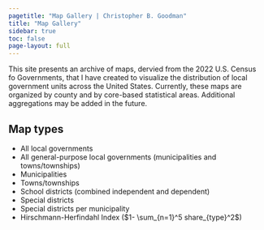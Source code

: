 ```yaml
---
pagetitle: "Map Gallery | Christopher B. Goodman"
title: "Map Gallery"
sidebar: true
toc: false
page-layout: full
---
```


This site presents an archive of maps, dervied from the 2022 U.S. Census fo Governments, that I have created to visualize the distribution of local government units across the United States. Currently, these maps are organized by county and by core-based statistical areas. Additional aggregations may be added in the future. 

## Map types

* All local governments
* All general-purpose local governments (municipalities and towns/townships)
* Municipalities
* Towns/townships
* School districts (combined independent and dependent)
* Special districts
* Special districts per municipality
* Hirschmann-Herfindahl Index ($1- \sum_{n=1}^5 share_{type}^2$)